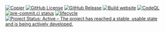 <!-- [![DOI]()]() -->
[![Copier](https://img.shields.io/endpoint?url=https://raw.githubusercontent.com/copier-org/copier/master/img/badge/badge-grayscale-inverted-border-teal.json?raw=true)](https://github.com/copier-org/copier)
[![GitHub License](https://img.shields.io/github/license/{{< meta gh.org >}}/{{< meta gh.repo >}}.svg)](https://github.com/{{< meta gh.org >}}/{{< meta gh.repo >}}/blob/main/LICENSE.md)
[![GitHub Release](https://img.shields.io/github/v/release/{{< meta gh.org >}}/{{< meta gh.repo >}}.svg)](https://github.com/{{< meta gh.org >}}/{{< meta gh.repo >}}/releases/latest)
[![Build website](https://github.com/{{< meta gh.org >}}/{{< meta gh.repo >}}/actions/workflows/build-website.yml/badge.svg)](https://github.com/{{< meta gh.org >}}/{{< meta gh.repo >}}/actions/workflows/build-website.yml)
[![CodeQL](https://github.com/{{< meta gh.org >}}/{{< meta gh.repo >}}/actions/workflows/github-code-scanning/codeql/badge.svg?branch=main)](https://github.com/{{< meta gh.org >}}/{{< meta gh.repo >}}/actions/workflows/github-code-scanning/codeql)
[![pre-commit.ci status](https://results.pre-commit.ci/badge/github/{{< meta gh.org >}}/{{< meta gh.repo >}}/main.svg)](https://results.pre-commit.ci/latest/github/{{< meta gh.org >}}/{{< meta gh.repo >}}/main)
[![lifecycle](https://lifecycle.r-lib.org/articles/figures/lifecycle-experimental.svg)](https://lifecycle.r-lib.org/articles/stages.html#experimental)
[![Project Status: Active – The project has reached a stable, usable state and is being actively developed.](https://www.repostatus.org/badges/latest/active.svg)](https://www.repostatus.org/#active)
